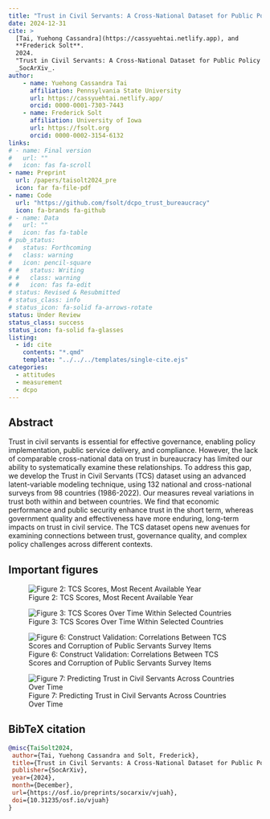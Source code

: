 ```yaml
---
title: "Trust in Civil Servants: A Cross-National Dataset for Public Policy Research, 1986–2022"
date: 2024-12-31
cite: >
  [Tai, Yuehong Cassandra](https://cassyuehtai.netlify.app), and
  **Frederick Solt**. 
  2024.
  "Trust in Civil Servants: A Cross-National Dataset for Public Policy Research, 1986–2022."
  _SocArXiv_.
author:
    - name: Yuehong Cassandra Tai
      affiliation: Pennsylvania State University
      url: https://cassyuehtai.netlify.app/
      orcid: 0000-0001-7303-7443
    - name: Frederick Solt
      affiliation: University of Iowa
      url: https://fsolt.org
      orcid: 0000-0002-3154-6132
links:
# - name: Final version
#   url: ""
#   icon: fas fa-scroll
- name: Preprint
  url: /papers/taisolt2024_pre
  icon: far fa-file-pdf
- name: Code
  url: "https://github.com/fsolt/dcpo_trust_bureaucracy"
  icon: fa-brands fa-github
# - name: Data
#   url: ""
#   icon: fas fa-table
# pub_status:
#   status: Forthcoming
#   class: warning
#   icon: pencil-square
# #   status: Writing
# #   class: warning
# #   icon: fas fa-edit
# status: Revised & Resubmitted
# status_class: info
# status_icon: fa-solid fa-arrows-rotate
status: Under Review
status_class: success
status_icon: fa-solid fa-glasses
listing:
  - id: cite
    contents: "*.qmd"
    template: "../../../templates/single-cite.ejs"
categories:
  - attitudes
  - measurement
  - dcpo
---
```


:::{#cite}
:::


## Abstract

Trust in civil servants is essential for effective governance, enabling policy implementation, public service delivery, and compliance. However, the lack of comparable cross-national data on trust in bureaucracy has limited our ability to systematically examine these relationships. To address this gap, we develop the Trust in Civil Servants (TCS) dataset using an advanced latent-variable modeling technique, using 132 national and cross-national surveys from 98 countries (1986-2022). Our measures reveal variations in trust both within and between countries. We find that economic performance and public security enhance trust in the short term, whereas government quality and effectiveness have more enduring, long-term impacts on trust in civil service. The TCS dataset opens new avenues for examining connections between trust, governance quality, and complex policy challenges across different contexts.

## Important figures

![Figure 2: TCS Scores, Most Recent Available Year](trust_bureaucracy_fig2.png)

![Figure 3: TCS Scores Over Time Within Selected Countries](trust_bureaucracy_fig3.png)

![Figure 6: Construct Validation: Correlations Between TCS Scores and Corruption of Public Servants Survey Items](trust_bureaucracy_fig6.png)

![Figure 7: Predicting Trust in Civil Servants Across Countries Over Time](trust_bureaucracy_fig7.png)

## BibTeX citation

```bibtex
@misc{TaiSolt2024,
 author={Tai, Yuehong Cassandra and Solt, Frederick},
 title={Trust in Civil Servants: A Cross-National Dataset for Public Policy Research, 1986–2022},
 publisher={SocArXiv},
 year={2024},
 month={December}, 
 url={https://osf.io/preprints/socarxiv/vjuah},
 doi={10.31235/osf.io/vjuah}
}
```
